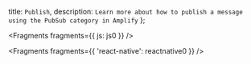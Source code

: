   title: `Publish`,
  description: `Learn more about how to publish a message using the PubSub category in Amplify`
};


<Fragments fragments={{ js: js0 }} />


<Fragments fragments={{ 'react-native': reactnative0 }} />
